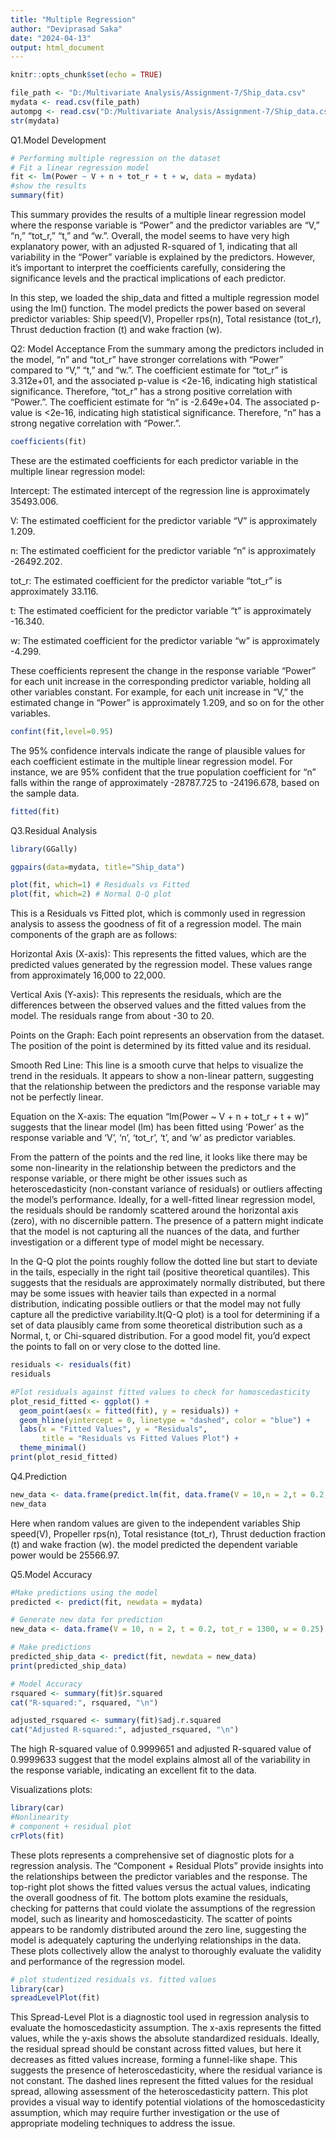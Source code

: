 ---
title: "Multiple Regression"
author: "Deviprasad Saka"
date: "2024-04-13"
output: html_document
---

```{r setup, include=FALSE}
knitr::opts_chunk$set(echo = TRUE)
```


```{r}
file_path <- "D:/Multivariate Analysis/Assignment-7/Ship_data.csv"
mydata <- read.csv(file_path)
autompg <- read.csv("D:/Multivariate Analysis/Assignment-7/Ship_data.csv")
str(mydata)
```




 Q1.Model Development
```{r}
# Performing multiple regression on the dataset
# Fit a linear regression model
fit <- lm(Power ~ V + n + tot_r + t + w, data = mydata)
#show the results
summary(fit)
```

This summary provides the results of a multiple linear regression model where the response variable is "Power" and the predictor variables are "V," "n," "tot_r," "t," and "w.".
Overall, the model seems to have very high explanatory power, with an adjusted R-squared of 1, indicating that all variability in the "Power" variable is explained by the predictors. However, it's important to interpret the coefficients carefully, considering the significance levels and the practical implications of each predictor.

In this step, we loaded the ship_data and fitted a multiple regression model using the lm() function. The model predicts the power based on several predictor variables: Ship speed(V), Propeller
rps(n), Total resistance (tot_r), Thrust deduction fraction (t) and wake fraction (w).




Q2: Model Acceptance
From the summary among the predictors included in the model, "n" and "tot_r" have stronger correlations with "Power" compared to "V," "t," and "w.". The coefficient estimate for "tot_r" is 3.312e+01, and the associated p-value is <2e-16, indicating high statistical significance. Therefore, "tot_r" has a strong positive correlation with "Power.". The coefficient estimate for "n" is -2.649e+04. The associated p-value is <2e-16, indicating high statistical significance. Therefore, "n" has a strong negative correlation with "Power.".

```{r}
coefficients(fit)
```


These are the estimated coefficients for each predictor variable in the multiple linear regression model:

Intercept: The estimated intercept of the regression line is approximately 35493.006.
  
V: The estimated coefficient for the predictor variable "V" is approximately 1.209.
  
n: The estimated coefficient for the predictor variable "n" is approximately -26492.202.
  
tot_r: The estimated coefficient for the predictor variable "tot_r" is approximately 33.116.
  
t: The estimated coefficient for the predictor variable "t" is approximately -16.340.
  
w: The estimated coefficient for the predictor variable "w" is approximately -4.299.

These coefficients represent the change in the response variable "Power" for each unit increase in the corresponding predictor variable, holding all other variables constant. For example, for each unit increase in "V," the estimated change in "Power" is approximately 1.209, and so on for the other variables.

```{r}
confint(fit,level=0.95)
```

The 95% confidence intervals indicate the range of plausible values for each coefficient estimate in the multiple linear regression model. For instance, we are 95% confident that the true population coefficient for "n" falls within the range of approximately -28787.725 to -24196.678, based on the sample data.


```{r}
fitted(fit)
```

Q3.Residual Analysis

```{r}
library(GGally)
```
```{r}
ggpairs(data=mydata, title="Ship_data")
```

```{r}
plot(fit, which=1) # Residuals vs Fitted
plot(fit, which=2) # Normal Q-Q plot

```

This is a Residuals vs Fitted plot, which is commonly used in regression analysis to assess the goodness of fit of a regression model. The main components of the graph are as follows:

Horizontal Axis (X-axis): This represents the fitted values, which are the predicted values generated by the regression model. These values range from approximately 16,000 to 22,000.

Vertical Axis (Y-axis): This represents the residuals, which are the differences between the observed values and the fitted values from the model. The residuals range from about -30 to 20.

Points on the Graph: Each point represents an observation from the dataset. The position of the point is determined by its fitted value and its residual.

Smooth Red Line: This line is a smooth curve that helps to visualize the trend in the residuals. It appears to show a non-linear pattern, suggesting that the relationship between the predictors and the response variable may not be perfectly linear.

Equation on the X-axis: The equation "lm(Power ~ V + n + tot_r + t + w)" suggests that the linear model (lm) has been fitted using 'Power' as the response variable and 'V', 'n', 'tot_r', 't', and 'w' as predictor variables.

From the pattern of the points and the red line, it looks like there may be some non-linearity in the relationship between the predictors and the response variable, or there might be other issues such as heteroscedasticity (non-constant variance of residuals) or outliers affecting the model's performance. Ideally, for a well-fitted linear regression model, the residuals should be randomly scattered around the horizontal axis (zero), with no discernible pattern. The presence of a pattern might indicate that the model is not capturing all the nuances of the data, and further investigation or a different type of model might be necessary.



In the Q-Q plot the points roughly follow the dotted line but start to deviate in the tails, especially in the right tail (positive theoretical quantiles). This suggests that the residuals are approximately normally distributed, but there may be some issues with heavier tails than expected in a normal distribution, indicating possible outliers or that the model may not fully capture all the predictive variability.It(Q-Q plot) is a tool for determining if a set of data plausibly came from some theoretical distribution such as a Normal, t, or Chi-squared distribution. For a good model fit, you'd expect the points to fall on or very close to the dotted line.



```{r}
residuals <- residuals(fit)
residuals
```

```{r}
#Plot residuals against fitted values to check for homoscedasticity
plot_resid_fitted <- ggplot() +
  geom_point(aes(x = fitted(fit), y = residuals)) +
  geom_hline(yintercept = 0, linetype = "dashed", color = "blue") +
  labs(x = "Fitted Values", y = "Residuals",
       title = "Residuals vs Fitted Values Plot") +
  theme_minimal()
print(plot_resid_fitted)

```


Q4.Prediction

```{r}
new_data <- data.frame(predict.lm(fit, data.frame(V = 10,n = 2,t = 0.2,tot_r = 1300, w = 0.25)))
new_data
```


Here when random values are given to the independent variables Ship speed(V), Propeller
rps(n), Total resistance (tot_r), Thrust deduction fraction (t) and wake fraction (w). the model predicted the dependent variable power would be 25566.97.


Q5.Model Accuracy
```{r}
#Make predictions using the model
predicted <- predict(fit, newdata = mydata)
```

```{r}

# Generate new data for prediction
new_data <- data.frame(V = 10, n = 2, t = 0.2, tot_r = 1300, w = 0.25)

# Make predictions
predicted_ship_data <- predict(fit, newdata = new_data)
print(predicted_ship_data)

# Model Accuracy
rsquared <- summary(fit)$r.squared
cat("R-squared:", rsquared, "\n")

adjusted_rsquared <- summary(fit)$adj.r.squared
cat("Adjusted R-squared:", adjusted_rsquared, "\n")

```



The high R-squared value of 0.9999651 and adjusted R-squared value of 0.9999633 suggest that the model explains almost all of the variability in the response variable, indicating an excellent fit to the data.


Visualizations plots:

```{r}
library(car)
#Nonlinearity
# component + residual plot
crPlots(fit)
```

These plots represents a comprehensive set of diagnostic plots for a regression analysis. The "Component + Residual Plots" provide insights into the relationships between the predictor variables and the response. The top-right plot shows the fitted values versus the actual values, indicating the overall goodness of fit. The bottom plots examine the residuals, checking for patterns that could violate the assumptions of the regression model, such as linearity and homoscedasticity. The scatter of points appears to be randomly distributed around the zero line, suggesting the model is adequately capturing the underlying relationships in the data. These plots collectively allow the analyst to thoroughly evaluate the validity and performance of the regression model.

```{r}
# plot studentized residuals vs. fitted values
library(car)
spreadLevelPlot(fit)
```
This Spread-Level Plot is a diagnostic tool used in regression analysis to evaluate the homoscedasticity assumption. The x-axis represents the fitted values, while the y-axis shows the absolute standardized residuals. Ideally, the residual spread should be constant across fitted values, but here it decreases as fitted values increase, forming a funnel-like shape. This suggests the presence of heteroscedasticity, where the residual variance is not constant. The dashed lines represent the fitted values for the residual spread, allowing assessment of the heteroscedasticity pattern. This plot provides a visual way to identify potential violations of the homoscedasticity assumption, which may require further investigation or the use of appropriate modeling techniques to address the issue.

